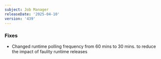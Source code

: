 ```yaml
---
subject: Job Manager
releaseDate: '2025-04-10'
version: '439'
---
```

### Fixes
* Changed runtime polling frequency from 60 mins to 30 mins. to reduce the impact of faulity runtime releases